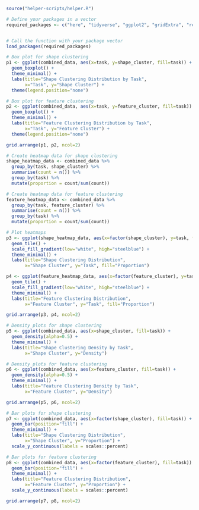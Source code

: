 ```r
source("helper-scripts/helper.R")

# Define your packages in a vector
required_packages <- c("here", "tidyverse", "ggplot2", "gridExtra", "reshape2")


# Call the function with your package vector
load_packages(required_packages)
```

```r
# Box plot for shape clustering
p1 <- ggplot(combined_data, aes(x=task, y=shape_cluster, fill=task)) +
  geom_boxplot() +
  theme_minimal() +
  labs(title="Shape Clustering Distribution by Task",
       x="Task", y="Shape Cluster") +
  theme(legend.position="none")

# Box plot for feature clustering
p2 <- ggplot(combined_data, aes(x=task, y=feature_cluster, fill=task)) +
  geom_boxplot() +
  theme_minimal() +
  labs(title="Feature Clustering Distribution by Task",
       x="Task", y="Feature Cluster") +
  theme(legend.position="none")

grid.arrange(p1, p2, ncol=2)
```
```r
# Create heatmap data for shape clustering
shape_heatmap_data <- combined_data %>%
  group_by(task, shape_cluster) %>%
  summarise(count = n()) %>%
  group_by(task) %>%
  mutate(proportion = count/sum(count))

# Create heatmap data for feature clustering
feature_heatmap_data <- combined_data %>%
  group_by(task, feature_cluster) %>%
  summarise(count = n()) %>%
  group_by(task) %>%
  mutate(proportion = count/sum(count))

# Plot heatmaps
p3 <- ggplot(shape_heatmap_data, aes(x=factor(shape_cluster), y=task, fill=proportion)) +
  geom_tile() +
  scale_fill_gradient(low="white", high="steelblue") +
  theme_minimal() +
  labs(title="Shape Clustering Distribution",
       x="Shape Cluster", y="Task", fill="Proportion")

p4 <- ggplot(feature_heatmap_data, aes(x=factor(feature_cluster), y=task, fill=proportion)) +
  geom_tile() +
  scale_fill_gradient(low="white", high="steelblue") +
  theme_minimal() +
  labs(title="Feature Clustering Distribution",
       x="Feature Cluster", y="Task", fill="Proportion")

grid.arrange(p3, p4, ncol=2)
```
```r
# Density plots for shape clustering
p5 <- ggplot(combined_data, aes(x=shape_cluster, fill=task)) +
  geom_density(alpha=0.5) +
  theme_minimal() +
  labs(title="Shape Clustering Density by Task",
       x="Shape Cluster", y="Density")

# Density plots for feature clustering
p6 <- ggplot(combined_data, aes(x=feature_cluster, fill=task)) +
  geom_density(alpha=0.5) +
  theme_minimal() +
  labs(title="Feature Clustering Density by Task",
       x="Feature Cluster", y="Density")

grid.arrange(p5, p6, ncol=2)
```
```r
# Bar plots for shape clustering
p7 <- ggplot(combined_data, aes(x=factor(shape_cluster), fill=task)) +
  geom_bar(position="fill") +
  theme_minimal() +
  labs(title="Shape Clustering Distribution",
       x="Shape Cluster", y="Proportion") +
  scale_y_continuous(labels = scales::percent)

# Bar plots for feature clustering
p8 <- ggplot(combined_data, aes(x=factor(feature_cluster), fill=task)) +
  geom_bar(position="fill") +
  theme_minimal() +
  labs(title="Feature Clustering Distribution",
       x="Feature Cluster", y="Proportion") +
  scale_y_continuous(labels = scales::percent)

grid.arrange(p7, p8, ncol=2)
```

